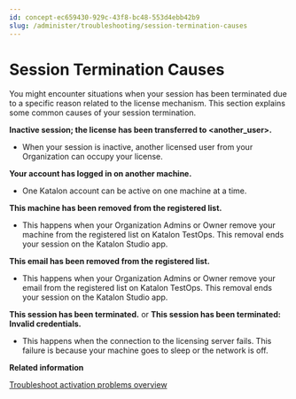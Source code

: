 ```yaml
---
id: concept-ec659430-929c-43f8-bc48-553d4ebb42b9
slug: /administer/troubleshooting/session-termination-causes
---
```


# Session Termination Causes

You might encounter situations when your session has been terminated due to a specific reason related to the license mechanism. This section explains some common causes of your session termination.

**Inactive session; the license has been transferred to **&lt;another\_user&gt;**.**

-   When your session is inactive, another licensed user from your Organization can occupy your license.

****Your account has logged in on another machine.****

-   One Katalon account can be active on one machine at a time.

**This machine has been removed from the registered list.**

-   This happens when your Organization Admins or Owner remove your machine from the registered list on Katalon TestOps. This removal ends your session on the Katalon Studio app.

**This email has been removed from the registered list.**

-   This happens when your Organization Admins or Owner remove your email from the registered list on Katalon TestOps. This removal ends your session on the Katalon Studio app.

**This session has been terminated.** or **This session has been terminated: Invalid credentials.**

-   This happens when the connection to the licensing server fails. This failure is because your machine goes to sleep or the network is off.

**Related information**  


[Troubleshoot activation problems overview](/administer/troubleshooting/troubleshooting-activation-problem/troubleshoot-activation-problems-overview)
